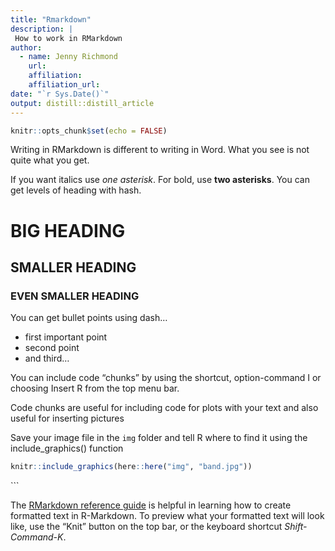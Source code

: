 ```yaml
---
title: "Rmarkdown"
description: |
 How to work in RMarkdown 
author:
  - name: Jenny Richmond
    url: 
    affiliation: 
    affiliation_url:
date: "`r Sys.Date()`"
output: distill::distill_article
---
```


```r
knitr::opts_chunk$set(echo = FALSE)
```

Writing in RMarkdown is different to writing in Word. What you see is not quite what you get. 

If you want italics use *one asterisk*. For bold, use **two asterisks**. You can get levels of heading with hash. 

# BIG HEADING
## SMALLER HEADING
### EVEN SMALLER HEADING

You can get bullet points using dash...

- first important point
- second point
- and third... 


You can include code "chunks" by using the shortcut, option-command I or choosing Insert R from the top menu bar. 

Code chunks are useful for including code for plots with your text and also useful for inserting pictures

Save your image file in the `img` folder and tell R where to find it using the include_graphics() function

```r

knitr::include_graphics(here::here("img", "band.jpg"))

```
```




The [RMarkdown reference guide](https://rstudio.com/wp-content/uploads/2015/03/rmarkdown-reference.pdf?_ga=2.15167350.1148129883.1606704012-1288179797.1570929100) is helpful in learning how to create formatted text in R-Markdown. To preview what your formatted text will look like, use the "Knit" button on the top bar, or the keyboard shortcut *Shift-Command-K*. 




